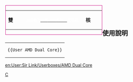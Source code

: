 <div style="float: left; border: 1px solid #ca0a80; margin: 1px;">
{| cellspacing="0" style="width: 238px; background-color: #000; text-align: center; font-size: 16pt; color: #009867;"
| style="width: 45px; height: 45px;" | '''雙'''
| style="font-size: 9pt; padding: 4pt; line-height: 1.25em; color: #fff" | 這個用戶[[:Category:使用AMD雙核心處理器的維基人|<span style="color: #fff;">使用</span>]][[Advanced Micro Devices|<span style="color: #fff;">AMD</span>]][[Multi-core|<span style="color: #fff;">雙核心</span>]]處理器。
| style="width: 45px; height: 45px;" | '''核'''
|}</div><includeonly>[[Category:使用AMD雙核心處理器的維基人|{{PAGENAME}}]]</includeonly>
<noinclude>
<br><br>

== 使用說明 ==
{| style="background: transparent; float: left;"
|<pre>{{User AMD Dual Core}}</pre>
|}
[[Category:硬件用戶框模板|C]]

[[en:User:Sir Link/Userboxes/AMD Dual Core]]
</noinclude>